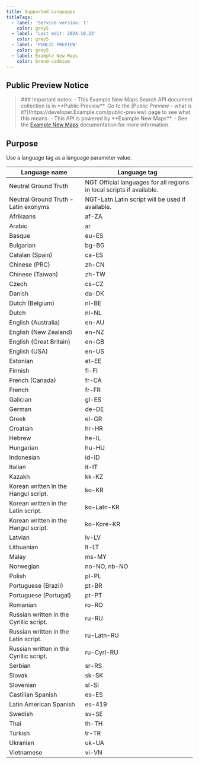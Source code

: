 ---
title: Supported Languages
titleTags:
  - label: 'Service version: 1'
    color: grey5
  - label: 'Last edit: 2024.10.23'
    color: grey5
  - label: 'PUBLIC PREVIEW'
    color: grey5
  - label: Example New Maps
    color: brand-cadmium
---

## Public Preview Notice  

<Blockquote type="announcement" hasIcon> 
### Important notes:
- This Example New Maps Search API document collection is in **Public Preview**. Go to the  [Public Preview - what is it?](https://developer.Example.com/public-preview)  page to see what this means.
- This API is powered by **Example New Maps**.
- See the <a href="https://developer.Example.com/Example-New-maps/documentation/introduction">Example New Maps</a> documentation for more information.
</Blockquote>  

## Purpose  

Use a language tag as a language parameter value.  

<table data-notbreakword>
  <thead>
    <tr>
      <th scope="col" style={{ fontSize: '1em' }}>Language name</th>
      <th scope="col" style={{ fontSize: '1em' }}>Language tag</th>
    </tr>
  </thead>
  <tbody>
    <tr>
      <td>Neutral Ground Truth</td>
      <td>
        NGT  
        Official languages for all regions in local scripts if available.
      </td>
    </tr>
    <tr>
      <td>Neutral Ground Truth - Latin exonyms</td>
      <td>
        NGT-Latn  
        Latin script will be used if available.
      </td>
    </tr>
    <tr>
      <td>Afrikaans</td>
      <td>af-ZA</td>
    </tr>
    <tr>
      <td>Arabic</td>
      <td>ar</td>
    </tr>
    <tr>
      <td>Basque</td>
      <td>eu-ES</td>
    </tr>
    <tr>
      <td>Bulgarian</td>
      <td>bg-BG</td>
    </tr>
    <tr>
      <td>Catalan (Spain)</td>
      <td>ca-ES</td>
    </tr>
    <tr>
      <td>Chinese (PRC)</td>
      <td>zh-CN</td>
    </tr>
    <tr>
      <td>Chinese (Taiwan)</td>
      <td>zh-TW</td>
    </tr>
    <tr>
      <td>Czech</td>
      <td>cs-CZ</td>
    </tr>
    <tr>
      <td>Danish</td>
      <td>da-DK</td>
    </tr>
    <tr>
      <td>Dutch (Belgium)</td>
      <td>nl-BE</td>
    </tr>
    <tr>
      <td>Dutch</td>
      <td>nl-NL</td>
    </tr>
    <tr>
      <td>English (Australia)</td>
      <td>en-AU</td>
    </tr>
    <tr>
      <td>English (New Zealand)</td>
      <td>en-NZ</td>
    </tr>
    <tr>
      <td>English (Great Britain)</td>
      <td>en-GB</td>
    </tr>
    <tr>
      <td>English (USA)</td>
      <td>en-US</td>
    </tr>
    <tr>
      <td>Estonian</td>
      <td>et-EE</td>
    </tr>
    <tr>
      <td>Finnish</td>
      <td>fi-FI</td>
    </tr>
    <tr>
      <td>French (Canada)</td>
      <td>fr-CA</td>
    </tr>
    <tr>
      <td>French</td>
      <td>fr-FR</td>
    </tr>
    <tr>
      <td>Galician</td>
      <td>gl-ES</td>
    </tr>
    <tr>
      <td>German</td>
      <td>de-DE</td>
    </tr>
    <tr>
      <td>Greek</td>
      <td>el-GR</td>
    </tr>
    <tr>
      <td>Croatian</td>
      <td>hr-HR</td>
    </tr>
    <tr>
      <td>Hebrew</td>
      <td>he-IL</td>
    </tr>
    <tr>
      <td>Hungarian</td>
      <td>hu-HU</td>
    </tr>
    <tr>
      <td>Indonesian</td>
      <td>id-ID</td>
    </tr>
    <tr>
      <td>Italian</td>
      <td>it-IT</td>
    </tr>
    <tr>
      <td>Kazakh</td>
      <td>kk-KZ</td>
    </tr>
    <tr>
      <td>Korean written in the Hangul script.</td>
      <td>ko-KR</td>
    </tr>
    <tr>
      <td>Korean written in the Latin script.</td>
      <td>ko-Latn-KR</td>
    </tr>
    <tr>
      <td>Korean written in the Hangul script.</td>
      <td>ko-Kore-KR</td>
    </tr>
    <tr>
      <td>Latvian</td>
      <td>lv-LV</td>
    </tr>
    <tr>
      <td>Lithuanian</td>
      <td>lt-LT</td>
    </tr>
    <tr>
      <td>Malay</td>
      <td>ms-MY</td>
    </tr>
    <tr>
      <td>Norwegian</td>
      <td>no-NO, nb-NO</td>
    </tr>
    <tr>
      <td>Polish</td>
      <td>pl-PL</td>
    </tr>
    <tr>
      <td>Portuguese (Brazil)</td>
      <td>pt-BR</td>
    </tr>
    <tr>
      <td>Portuguese (Portugal)</td>
      <td>pt-PT</td>
    </tr>
    <tr>
      <td>Romanian</td>
      <td>ro-RO</td>
    </tr>
    <tr>
      <td>Russian written in the Cyrillic script.</td>
      <td>ru-RU</td>
    </tr>
    <tr>
      <td>Russian written in the Latin script.</td>
      <td>ru-Latn-RU</td>
    </tr>
    <tr>
      <td>Russian written in the Cyrillic script.</td>
      <td>ru-Cyrl-RU</td>
    </tr>
    <tr>
      <td>Serbian</td>
      <td>sr-RS</td>
    </tr>
    <tr>
      <td>Slovak</td>
      <td>sk-SK</td>
    </tr>
    <tr>
      <td>Slovenian</td>
      <td>sl-SI</td>
    </tr>
    <tr>
      <td>Castilian Spanish</td>
      <td>es-ES</td>
    </tr>
    <tr>
      <td>Latin American Spanish</td>
      <td>es-419</td>
    </tr>
    <tr>
      <td>Swedish</td>
      <td>sv-SE</td>
    </tr>
    <tr>
      <td>Thai</td>
      <td>th-TH</td>
    </tr>
    <tr>
      <td>Turkish</td>
      <td>tr-TR</td>
    </tr>
    <tr>
      <td>Ukranian</td>
      <td>uk-UA</td>
    </tr>
    <tr>
      <td>Vietnamese</td>
      <td>vi-VN</td>
    </tr>
  </tbody>
</table>  
